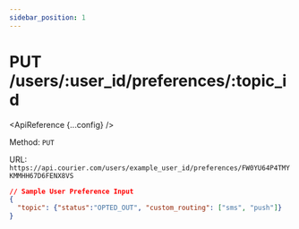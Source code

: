 ```yaml
---
sidebar_position: 1
---
```



# PUT /users/:user_id/preferences/:topic_id

<ApiReference {...config} />

Method: `PUT`

URL: `https://api.courier.com/users/example_user_id/preferences/FW0YU64P4TMYKMMHH67D6FENX8VS`

```json title=JSON
// Sample User Preference Input
{
  "topic": {"status":"OPTED_OUT", "custom_routing": ["sms", "push"]}
}
```
